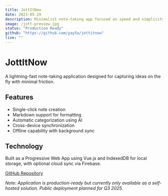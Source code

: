 ```yaml
---
title: JottItNow
date: 2023-05-29
description: Minimalist note-taking app focused on speed and simplicity.
image: /jott-preview.jpg
status: "Production Ready"
github: "https://github.com/yay5a/jottitnow"
live: ""
---
```


# JottItNow

A lightning-fast note-taking application designed for capturing ideas on the fly with minimal friction.

## Features

-   Single-click note creation
-   Markdown support for formatting
-   Automatic categorization using AI
-   Cross-device synchronization
-   Offline capability with background sync

## Technology

Built as a Progressive Web App using Vue.js and IndexedDB for local storage, with optional cloud sync via Firebase.

[GitHub Repository](https://github.com/yay5a/jottitnow)

_Note: Application is production-ready but currently only available as a self-hosted solution. Public deployment planned for Q3 2025._
